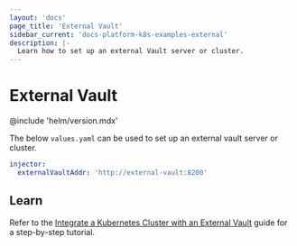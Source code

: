 ```yaml
---
layout: 'docs'
page_title: 'External Vault'
sidebar_current: 'docs-platform-k8s-examples-external'
description: |-
  Learn how to set up an external Vault server or cluster.
---
```


# External Vault

@include 'helm/version.mdx'

The below `values.yaml` can be used to set up an external vault server or
cluster.

```yaml
injector:
  externalVaultAddr: 'http://external-vault:8200'
```

## Learn

Refer to the [Integrate a Kubernetes Cluster with an External
Vault](/vault/tutorials/kubernetes/kubernetes-external-vault)
guide for a step-by-step tutorial.
